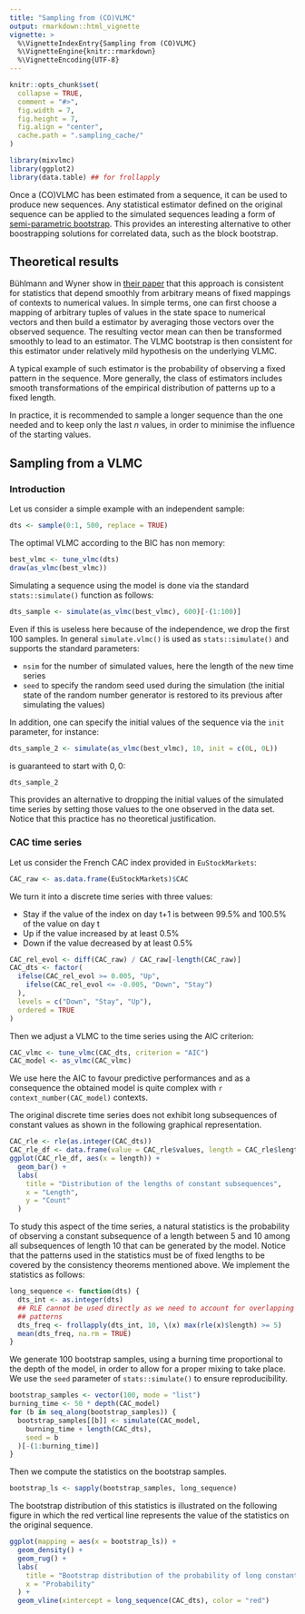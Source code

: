 ```yaml
---
title: "Sampling from (CO)VLMC"
output: rmarkdown::html_vignette
vignette: >
  %\VignetteIndexEntry{Sampling from (CO)VLMC}
  %\VignetteEngine{knitr::rmarkdown}
  %\VignetteEncoding{UTF-8}
---
```


```r
knitr::opts_chunk$set(
  collapse = TRUE,
  comment = "#>",
  fig.width = 7, 
  fig.height = 7, 
  fig.align = "center",
  cache.path = ".sampling_cache/"
)
```

```r
library(mixvlmc)
library(ggplot2)
library(data.table) ## for frollapply
```

Once a (CO)VLMC has been estimated from a sequence, it can be used to produce new sequences. Any statistical estimator defined on the original sequence can be applied to the simulated sequences leading a form of [semi-parametric bootstrap](https://en.wikipedia.org/wiki/Bootstrapping_(statistics)). This provides
an interesting alternative to other boostrapping solutions for correlated data,
such as the block bootstrap. 

## Theoretical results

Bühlmann and Wyner show in [their paper](https://dx.doi.org/10.1214/aos/1018031204)
that this approach is consistent for statistics that depend smoothly from arbitrary
means of fixed mappings of contexts to numerical values. In simple terms, one can
first choose a mapping of arbitrary tuples of values in the state space to numerical 
vectors and then build a estimator by averaging those vectors over the observed sequence.
The resulting vector mean can then be transformed smoothly to lead to an estimator.
The VLMC bootstrap is then consistent for this estimator under relatively mild
hypothesis on the underlying VLMC. 

A typical example of such estimator is the probability of observing a fixed 
pattern in the sequence. More generally, the class of estimators includes smooth
transformations of the empirical distribution of patterns up to a fixed length. 

In practice, it is recommended to sample a longer sequence than the one needed and
to keep only the last $n$ values, in order to minimise the influence of the starting
values. 

## Sampling from a VLMC
### Introduction

Let us consider a simple example with an independent sample:
```r
dts <- sample(0:1, 500, replace = TRUE)
```
The optimal VLMC according to the BIC has non memory:
```r
best_vlmc <- tune_vlmc(dts)
draw(as_vlmc(best_vlmc))
```

Simulating a sequence using the model is done via the standard `stats::simulate()` 
function as follows:

```r
dts_sample <- simulate(as_vlmc(best_vlmc), 600)[-(1:100)]
```

Even if this is useless here because of the independence, we drop the first 100
samples. In general `simulate.vlmc()` is used as `stats::simulate()` and supports 
the standard parameters:

- `nsim` for the number of simulated values, here the length of the new time series
- `seed` to specify the random seed used during the simulation (the initial state of
   the random number generator is restored to its previous after simulating the values)
   
In addition, one can specify the initial values of the sequence via the `init` parameter, for
instance:
```r
dts_sample_2 <- simulate(as_vlmc(best_vlmc), 10, init = c(0L, 0L))
```
is guaranteed to start with $0, 0$:
```r
dts_sample_2
```
This provides an alternative to dropping the initial values of the simulated time
series by setting those values to the one observed in the data set. Notice that this
practice has no theoretical justification. 

### CAC time series
Let us consider the French CAC index provided in `EuStockMarkets`:
```r
CAC_raw <- as.data.frame(EuStockMarkets)$CAC
```
We turn it into a discrete time series with three values:

-  Stay if the value of the index on day t+1 is between 99.5% and 100.5% of the value
on day t
-  Up if the value increased by at least 0.5%
-  Down if the value decreased by at least 0.5%

```r
CAC_rel_evol <- diff(CAC_raw) / CAC_raw[-length(CAC_raw)]
CAC_dts <- factor(
  ifelse(CAC_rel_evol >= 0.005, "Up",
    ifelse(CAC_rel_evol <= -0.005, "Down", "Stay")
  ),
  levels = c("Down", "Stay", "Up"),
  ordered = TRUE
)
```

Then we adjust a VLMC to the time series using the AIC criterion:
```r
CAC_vlmc <- tune_vlmc(CAC_dts, criterion = "AIC")
CAC_model <- as_vlmc(CAC_vlmc)
```

We use here the AIC to favour predictive performances and as a consequence the
obtained model is quite complex with `r context_number(CAC_model)` contexts. 

The original discrete time series does not exhibit long subsequences of constant 
values as shown in the following graphical representation.
```r
CAC_rle <- rle(as.integer(CAC_dts))
CAC_rle_df <- data.frame(value = CAC_rle$values, length = CAC_rle$lengths)
ggplot(CAC_rle_df, aes(x = length)) +
  geom_bar() +
  labs(
    title = "Distribution of the lengths of constant subsequences",
    x = "Length",
    y = "Count"
  )
```

To study this aspect of the time series, a natural statistics is the probability 
of observing a constant subsequence of a length between 5 and 10 among all 
subsequences of length 10 that can be generated by the model. Notice that the 
patterns used in the statistics must be of fixed lengths to be covered by the 
consistency theorems mentioned above. We implement the statistics as follows:

```r
long_sequence <- function(dts) {
  dts_int <- as.integer(dts)
  ## RLE cannot be used directly as we need to account for overlapping
  ## patterns
  dts_freq <- frollapply(dts_int, 10, \(x) max(rle(x)$length) >= 5)
  mean(dts_freq, na.rm = TRUE)
}
```

We generate 100 bootstrap samples, using a burning time proportional to the 
depth of the model, in order to allow for a proper mixing to take place. We use
the `seed` parameter of `stats::simulate()` to ensure reproducibility. 

```r
bootstrap_samples <- vector(100, mode = "list")
burning_time <- 50 * depth(CAC_model)
for (b in seq_along(bootstrap_samples)) {
  bootstrap_samples[[b]] <- simulate(CAC_model,
    burning_time + length(CAC_dts),
    seed = b
  )[-(1:burning_time)]
}
```

Then we compute the statistics on the bootstrap samples. 
```r
bootstrap_ls <- sapply(bootstrap_samples, long_sequence)
```

The bootstrap distribution of this statistics is illustrated on the following
figure in which the red vertical line represents the value of the statistics on
the original sequence. 
```r
ggplot(mapping = aes(x = bootstrap_ls)) +
  geom_density() +
  geom_rug() +
  labs(
    title = "Bootstrap distribution of the probability of long constant subsequences",
    x = "Probability"
  ) +
  geom_vline(xintercept = long_sequence(CAC_dts), color = "red")
```
